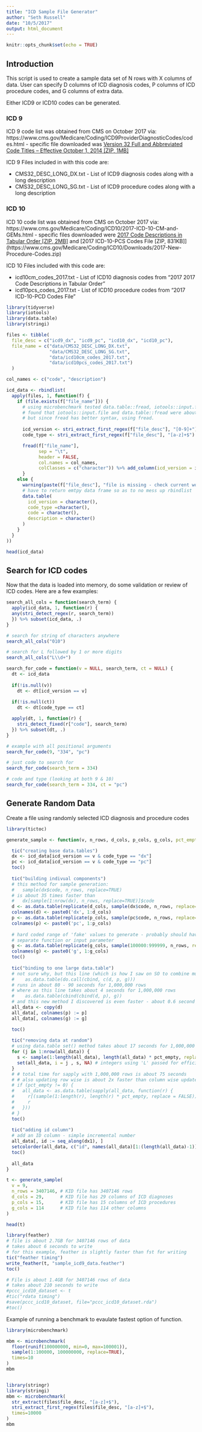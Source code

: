 ```yaml
---
title: "ICD Sample File Generator"
author: "Seth Russell"
date: "10/5/2017"
output: html_document
---
```


```r
knitr::opts_chunk$set(echo = TRUE)
```

## Introduction

This script is used to create a sample data set of N rows with X columns of data. User can specify D columns of ICD diagnosis codes, P columns of ICD procedure codes, and G columns of extra data.

Either ICD9 or ICD10 codes can be generated.

### ICD 9
ICD 9 code list was obtained from CMS on October 2017 via: https://www.cms.gov/Medicare/Coding/ICD9ProviderDiagnosticCodes/codes.html - specific file downloaded was [Version 32 Full and Abbreviated Code Titles – Effective October 1, 2014 [ZIP, 1MB]](https://www.cms.gov/Medicare/Coding/ICD9ProviderDiagnosticCodes/Downloads/ICD-9-CM-v32-master-descriptions.zip) 

ICD 9 Files included in with this code are:

* CMS32_DESC_LONG_DX.txt - List of ICD9 diagnosis codes along with a long description
* CMS32_DESC_LONG_SG.txt - List of ICD9 procedure codes along with a long description

### ICD 10

ICD 10 code list was obtained from CMS on October 2017 via: https://www.cms.gov/Medicare/Coding/ICD10/2017-ICD-10-CM-and-GEMs.html - specific files downloaded were 
[2017 Code Descriptions in Tabular Order [ZIP, 2MB]](https://www.cms.gov/Medicare/Coding/ICD10/Downloads/2017-ICD10-Code-Descriptions.zip) and [2017 ICD-10-PCS Codes File [ZIP, 831KB]] (https://www.cms.gov/Medicare/Coding/ICD10/Downloads/2017-New-Procedure-Codes.zip)

ICD 10 Files included with this code are:

* icd10cm_codes_2017.txt - List of ICD10 diagnosis codes from "2017 2017 Code Descriptions in Tabular Order"
* icd10pcs_codes_2017.txt - List of ICD10 procedure codes from "2017 ICD-10-PCD Codes File"


```r
library(tidyverse)
library(iotools)
library(data.table)
library(stringi)

files <- tibble(
  file_desc = c("icd9_dx", "icd9_pc", "icd10_dx", "icd10_pc"),
  file_name = c("data/CMS32_DESC_LONG_DX.txt",
                "data/CMS32_DESC_LONG_SG.txt",
                "data/icd10cm_codes_2017.txt",
                "data/icd10pcs_codes_2017.txt")
  )

col_names <- c("code", "description")

icd_data <- rbindlist(
  apply(files, 1, function(f) {
    if (file.exists(f["file_name"])) {
      # using microbenchmark tested data.table::fread, iotools::input.file, iotools:: read.csv.raw
      # found that iotools::input.file and data.table::fread were about the same (input.file just a tiny bit faster)
      # but since fread has better syntax, using fread.
      
      icd_version <- stri_extract_first_regex(f["file_desc"], "[0-9]+")
      code_type <- stri_extract_first_regex(f["file_desc"], "[a-z]+$")

      fread(f["file_name"],
            sep = "\t",
            header = FALSE,
            col.names = col_names,
            colClasses = c("character")) %>% add_column(icd_version = icd_version, code_type = code_type, .before = 1)
      }
    else {
      warning(paste(f["file_desc"], "file is missing - check current working directory is correct.\n"))
      # have to return emtpy data frame so as to no mess up rbindlist
      data.table(
        icd_version = character(),
        code_type =character(),
        code = character(),
        description = character()
      )
    }
  }
))

head(icd_data)
```
## Search for ICD codes

Now that the data is loaded into memory, do some validation or review of ICD codes. Here are a few examples:

```r

search_all_cols = function(search_term) {
  apply(icd_data, 1, function(r) {
  any(stri_detect_regex(r, search_term))
  }) %>% subset(icd_data, .)
}

# search for string of characters anywhere
search_all_cols("010")

# search for L followed by 1 or more digits
search_all_cols("L\\d+")

search_for_code = function(v = NULL, search_term, ct = NULL) {
  dt <- icd_data
  
  if(!is.null(v))
    dt <- dt[icd_version == v]
  
  if(!is.null(ct))
    dt <- dt[code_type == ct]

  apply(dt, 1, function(r) {
    stri_detect_fixed(r["code"], search_term)
  }) %>% subset(dt, .)
}

# example with all positional arguments
search_for_code(9, "334", "pc")

# just code to search for
search_for_code(search_term = 334)

# code and type (looking at both 9 & 10)
search_for_code(search_term = 334, ct = "pc")

```

## Generate Random Data

Create a file using randomly selected ICD diagnosis and procedure codes

```r
library(tictoc)

generate_sample <- function(v, n_rows, d_cols, p_cols, g_cols, pct_empty = 0.20) {

  tic("creating base data.tables")
  dx <- icd_data[icd_version == v & code_type == "dx"]
  pc <- icd_data[icd_version == v & code_type == "pc"]
  toc()
  
  tic("building indivual components")
  # this method for sample generation: 
  #   sample(dx$code, n_rows, replace=TRUE)
  # is about 35 times faster than
  #   dx[sample(1:nrow(dx), n_rows, replace=TRUE)]$code
  d <- as.data.table(replicate(d_cols, sample(dx$code, n_rows, replace=TRUE)))
  colnames(d) <- paste0('dx', 1:d_cols)
  p <- as.data.table(replicate(p_cols, sample(pc$code, n_rows, replace=TRUE)))
  colnames(p) <- paste0('pc', 1:p_cols)
  
  # hard coded range of 'fake' values to generate - probably should have this as a
  # separate function or input parameter
  g <- as.data.table(replicate(g_cols, sample(100000:999999, n_rows, replace=TRUE)))
  colnames(g) <- paste0('g', 1:g_cols)
  toc()
  
  tic("binding to one large data.table")
  # not sure why, but this line (which is how I saw on SO to combine multiple data.tables):
  #    as.data.table(do.call(cbind, c(d, p, g)))
  # runs in about 80 - 90 seconds for 1,000,000 rows
  # where as this line takes about 4 seconds for 1,000,000 rows
  #    as.data.table(cbind(cbind(d, p), g))
  # and this new method I discovered is even faster - about 0.6 second for 1,000,000 rows
  all_data <- copy(d)
  all_data[, colnames(p) := p]
  all_data[, colnames(g) := g]

  toc()
  
  tic("removing data at random")
  # using data.table set() method takes about 17 seconds for 1,000,000 rows
  for (j in 1:nrow(all_data)) {
    s <- sample(1:length(all_data), length(all_data) * pct_empty, replace = FALSE)
    set(all_data, i = j , s, NA) # integers using 'L' passed for efficiency
  }
  # # total time for sapply with 1,000,000 rows is about 75 seconds
  # # also updating row wise is about 2x faster than column wise update
  # if (pct_empty != 0) {
  #   all_data <- as.data.table(sapply(all_data, function(r) {
  #     r[(sample(1:length(r), length(r) * pct_empty, replace = FALSE))] <- NA
  #     r
  #   }))
  # }
  toc()
  
  tic("adding id column")
  # add an ID column - simple incremental number
  all_data[, id := seq_along(dx1), ]
  setcolorder(all_data, c("id", names(all_data)[1:(length(all_data)-1)]))
  toc()
  
  all_data
}

t <- generate_sample(
  v = 9,
  n_rows = 3407146, # KID file has 3407146 rows
  d_cols = 29,      # KID file has 29 columns of ICD diagnoses
  p_cols = 15,      # KID file has 15 columns of ICD procedures
  g_cols = 114      # KID file has 114 other columns
)

head(t)

library(feather)
# file is about 2.7GB for 3407146 rows of data
# takes about 6 seconds to write
# for this example, feather is slightly faster than fst for writing
tic("feather timing")
write_feather(t, "sample_icd9_data.feather")
toc()

# File is about 1.4GB for 3407146 rows of data
# takes about 210 seconds to write
#pccc_icd10_dataset <- t
#tic("rdata timing")
#save(pccc_icd10_dataset, file="pccc_icd10_dataset.rda")
#toc()

```

Example of running a benchmark to evaulate fastest option of function.

```r
library(microbenchmark)

mbm <- microbenchmark(
  floor(runif(100000000, min=0, max=100001)),
  sample(1:100000, 100000000, replace=TRUE),
  times=10
)
mbm


library(stringr)
library(stringi)
mbm <- microbenchmark(
  str_extract(files$file_desc, "[a-z]+$"),
  stri_extract_first_regex(files$file_desc, "[a-z]+$"),
  times=10000
)
mbm

```
